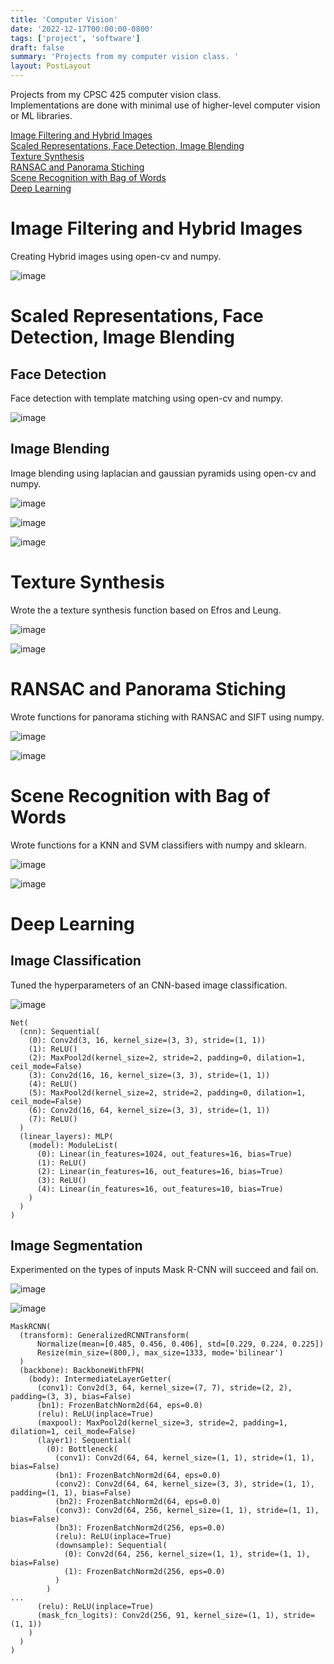 ```yaml
---
title: 'Computer Vision'
date: '2022-12-17T00:00:00-0800'
tags: ['project', 'software']
draft: false
summary: 'Projects from my computer vision class. '
layout: PostLayout
---
```


Projects from my CPSC 425 computer vision class.  
Implementations are done with minimal use of higher-level computer vision or ML libraries.

[Image Filtering and Hybrid Images](#image-filtering-and-hybrid-images)  
[Scaled Representations, Face Detection, Image Blending](#scaled-representations-face-detection-image-blending)  
[Texture Synthesis](#texture-synthesis)  
[RANSAC and Panorama Stiching](#ransac-and-panorama-stiching)  
[Scene Recognition with Bag of Words](#scene-recognition-with-bag-of-words)  
[Deep Learning](#deep-learning)

# Image Filtering and Hybrid Images <a name="image-filtering-and-hybrid-images" />

Creating Hybrid images using open-cv and numpy.

![image](/static/images/computer-vision14.png)

# Scaled Representations, Face Detection, Image Blending <a name="scaled-representations-face-detection-image-blending" />

## Face Detection

Face detection with template matching using open-cv and numpy.

![image](/static/images/computer-vision13.png)

## Image Blending

Image blending using laplacian and gaussian pyramids using open-cv and numpy.

![image](/static/images/computer-vision10.png)

![image](/static/images/computer-vision11.png)

![image](/static/images/computer-vision12.png)

# Texture Synthesis <a name="texture-synthesis" />

Wrote the a texture synthesis function based on Efros and Leung.

![image](/static/images/computer-vision8.png)

![image](/static/images/computer-vision9.png)

# RANSAC and Panorama Stiching <a name="ransac-and-panorama-stiching" />

Wrote functions for panorama stiching with RANSAC and SIFT using numpy.

![image](/static/images/computer-vision7.png)

![image](/static/images/computer-vision6.png)

# Scene Recognition with Bag of Words <a name="scene-recognition-with-bag-of-words" />

Wrote functions for a KNN and SVM classifiers with numpy and sklearn.

![image](/static/images/computer-vision4.png)

![image](/static/images/computer-vision5.png)

# Deep Learning <a name="deep-learning" />

## Image Classification

Tuned the hyperparameters of an CNN-based image classification.

![image](/static/images/computer-vision2.png)

```
Net(
  (cnn): Sequential(
    (0): Conv2d(3, 16, kernel_size=(3, 3), stride=(1, 1))
    (1): ReLU()
    (2): MaxPool2d(kernel_size=2, stride=2, padding=0, dilation=1, ceil_mode=False)
    (3): Conv2d(16, 16, kernel_size=(3, 3), stride=(1, 1))
    (4): ReLU()
    (5): MaxPool2d(kernel_size=2, stride=2, padding=0, dilation=1, ceil_mode=False)
    (6): Conv2d(16, 64, kernel_size=(3, 3), stride=(1, 1))
    (7): ReLU()
  )
  (linear_layers): MLP(
    (model): ModuleList(
      (0): Linear(in_features=1024, out_features=16, bias=True)
      (1): ReLU()
      (2): Linear(in_features=16, out_features=16, bias=True)
      (3): ReLU()
      (4): Linear(in_features=16, out_features=10, bias=True)
    )
  )
)
```

## Image Segmentation

Experimented on the types of inputs Mask R-CNN will succeed and fail on.

![image](/static/images/computer-vision1.png)

![image](/static/images/computer-vision3.png)

```
MaskRCNN(
  (transform): GeneralizedRCNNTransform(
      Normalize(mean=[0.485, 0.456, 0.406], std=[0.229, 0.224, 0.225])
      Resize(min_size=(800,), max_size=1333, mode='bilinear')
  )
  (backbone): BackboneWithFPN(
    (body): IntermediateLayerGetter(
      (conv1): Conv2d(3, 64, kernel_size=(7, 7), stride=(2, 2), padding=(3, 3), bias=False)
      (bn1): FrozenBatchNorm2d(64, eps=0.0)
      (relu): ReLU(inplace=True)
      (maxpool): MaxPool2d(kernel_size=3, stride=2, padding=1, dilation=1, ceil_mode=False)
      (layer1): Sequential(
        (0): Bottleneck(
          (conv1): Conv2d(64, 64, kernel_size=(1, 1), stride=(1, 1), bias=False)
          (bn1): FrozenBatchNorm2d(64, eps=0.0)
          (conv2): Conv2d(64, 64, kernel_size=(3, 3), stride=(1, 1), padding=(1, 1), bias=False)
          (bn2): FrozenBatchNorm2d(64, eps=0.0)
          (conv3): Conv2d(64, 256, kernel_size=(1, 1), stride=(1, 1), bias=False)
          (bn3): FrozenBatchNorm2d(256, eps=0.0)
          (relu): ReLU(inplace=True)
          (downsample): Sequential(
            (0): Conv2d(64, 256, kernel_size=(1, 1), stride=(1, 1), bias=False)
            (1): FrozenBatchNorm2d(256, eps=0.0)
          )
        )
...
      (relu): ReLU(inplace=True)
      (mask_fcn_logits): Conv2d(256, 91, kernel_size=(1, 1), stride=(1, 1))
    )
  )
)
```
